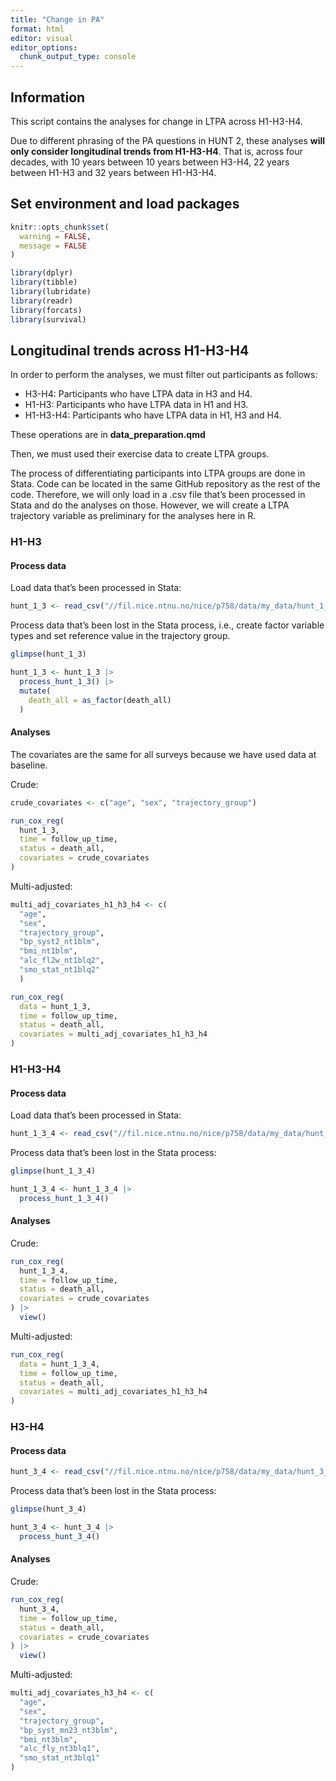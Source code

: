 ```yaml
---
title: "Change in PA"
format: html
editor: visual
editor_options: 
  chunk_output_type: console
---
```


## Information

This script contains the analyses for change in LTPA across H1-H3-H4.

Due to different phrasing of the PA questions in HUNT 2, these analyses **will only consider longitudinal trends from H1-H3-H4**. That is, across four decades, with 10 years between 10 years between H3-H4, 22 years between H1-H3 and 32 years between H1-H3-H4.

## Set environment and load packages

```r

knitr::opts_chunk$set(
  warning = FALSE,
  message = FALSE
)
```

```r

library(dplyr)
library(tibble)
library(lubridate)
library(readr)
library(forcats)
library(survival)
```

## Longitudinal trends across H1-H3-H4

In order to perform the analyses, we must filter out participants as follows:

-   H3-H4: Participants who have LTPA data in H3 and H4.
-   H1-H3: Participants who have LTPA data in H1 and H3.
-   H1-H3-H4: Participants who have LTPA data in H1, H3 and H4.

These operations are in **data_preparation.qmd**

Then, we must used their exercise data to create LTPA groups.

The process of differentiating participants into LTPA groups are done in Stata. Code can be located in the same GitHub repository as the rest of the code. Therefore, we will only load in a .csv file that's been processed in Stata and do the analyses on those. However, we will create a LTPA trajectory variable as preliminary for the analyses here in R.

### H1-H3

#### Process data

Load data that's been processed in Stata:

```r

hunt_1_3 <- read_csv("//fil.nice.ntnu.no/nice/p758/data/my_data/hunt_1_3.csv")
```

Process data that's been lost in the Stata process, i.e., create factor variable types and set reference value in the trajectory group. 

```r

glimpse(hunt_1_3)

hunt_1_3 <- hunt_1_3 |> 
  process_hunt_1_3() |> 
  mutate(
    death_all = as_factor(death_all)
  )
```

#### Analyses

The covariates are the same for all surveys because we have used data at baseline.

Crude:

```r

crude_covariates <- c("age", "sex", "trajectory_group")

run_cox_reg(
  hunt_1_3,
  time = follow_up_time,
  status = death_all,
  covariates = crude_covariates
)
```

Multi-adjusted:

```r

multi_adj_covariates_h1_h3_h4 <- c(
  "age", 
  "sex", 
  "trajectory_group",
  "bp_syst2_nt1blm",
  "bmi_nt1blm",
  "alc_fl2w_nt1blq2",
  "smo_stat_nt1blq2"
  )

run_cox_reg(
  data = hunt_1_3,
  time = follow_up_time,
  status = death_all,
  covariates = multi_adj_covariates_h1_h3_h4
)
```

### H1-H3-H4

#### Process data

Load data that's been processed in Stata:

```r

hunt_1_3_4 <- read_csv("//fil.nice.ntnu.no/nice/p758/data/my_data/hunt_1_3_4.csv")
```

Process data that's been lost in the Stata process:

```r

glimpse(hunt_1_3_4)

hunt_1_3_4 <- hunt_1_3_4 |> 
  process_hunt_1_3_4()
```

#### Analyses

Crude:

```r

run_cox_reg(
  hunt_1_3_4,
  time = follow_up_time,
  status = death_all,
  covariates = crude_covariates
) |> 
  view()
```

Multi-adjusted:

```r

run_cox_reg(
  data = hunt_1_3_4,
  time = follow_up_time,
  status = death_all,
  covariates = multi_adj_covariates_h1_h3_h4
)
```

### H3-H4

#### Process data

```r

hunt_3_4 <- read_csv("//fil.nice.ntnu.no/nice/p758/data/my_data/hunt_3_4.csv")
```

Process data that's been lost in the Stata process:

```r

glimpse(hunt_3_4)

hunt_3_4 <- hunt_3_4 |> 
  process_hunt_3_4()

```

#### Analyses

Crude:

```r

run_cox_reg(
  hunt_3_4,
  time = follow_up_time,
  status = death_all,
  covariates = crude_covariates
) |> 
  view()
```


Multi-adjusted:

```r

multi_adj_covariates_h3_h4 <- c(
  "age",
  "sex", 
  "trajectory_group",
  "bp_syst_mn23_nt3blm",
  "bmi_nt3blm",
  "alc_fly_nt3blq1",
  "smo_stat_nt3blq1"
)
```
